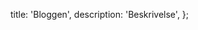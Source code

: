 

  title: 'Bloggen',
  description: 'Beskrivelse',
};

<BlogCard
  title='Første versjon av Designsystemet er klar!'
  desc='Etter en omfattende utviklingsprosess i tett samarbeid med flere aktører er vi nå klare med V1!'
  date='1. mars 2025'
  href='/bloggen/2025/V1'
  image='/img/bloggen/V1.png'
  author='Designsystemet'
  featured={true}
/>

<BlogCard
  title='Generering av fargar i fargesystemet'
  desc='Dette innlegget tek deg med på reisa me gjekk gjennom for å utvikle vår eigen tilnærming til fargegenerering, og korleis dette systemet fungerer i dag.'
  date='29. januar 2025'
  href='/bloggen/2025/generering-av-fargar-i-fargesystemet'
  image='/img/bloggen/fargepallet.png'
  author='Designsystemet'
  featured={false}
  level={2}
/>

<BlogCard
  title='HelpText blir fjerna, kva gjer du?'
  desc='Me fjernar HelpText frå Designsystemet. Kvifor, og kva gjer du om du fortsatt vil bruke den?'
  date='7. januar 2025'
  href='/bloggen/2025/helptext-blir-fjerna-kva-gjer-du'
  image='/img/bloggen/helptext.png'
  author='Designsystemet'
  featured={false}
  level={2}
/>

<BlogCard
  title='Hvor blir det av V1?'
  desc='Vi har fått flere verdifulle tilbakemeldinger fra våre brukere. Les mer om hvorfor vi ønsker å samle React-komponenter og CSS-rammeverk i en sammenhengende pakke.'
  date='28. august 2024'
  href='/bloggen/2024/v1rc2'
  image='/img/bloggen/v1rc2-front.png'
  author='Designsystemet'
  featured={false}
  level={2}
/>

<BlogCard
  title='Dette kommer i V1! 🎉'
  desc='Vi nærmer oss den første versjonen av Designsystemet uten betamerke! Versjon 1 skal være mer stabil, mer fleksibel og støtte flerdimensjonal tematisering.'
  date='29. mai 2024'
  href='/bloggen/2024/v1rc1'
  image='/img/bloggen/v1rc1.png'
  author='Designsystemet'
  featured={false}
  level={2}
/>

<BlogCard
  title='Temabygger som bacheloroppgave'
  desc='Hvordan kan vi gjøre det enklere å ta i bruk Designsystemet? Det har blitt utforsket i en bacheloroppgave!'
  date='7. mai 2024'
  href='/bloggen/2024/bachelor-temavelger'
  image='/img/bloggen/temavelger-front.png'
  author='Designsystemet'
  featured={false}
  level={2}
/>

<BlogCard
  title='Dynamiske font-størrelser og hvorfor vi gikk bort fra det'
  desc='Det er mulig å bruke dynamiske font-størrelser uten breakpoints, men det medfører noen ulemper. '
  date='26. april 2024'
  href='/bloggen/2024/fluid-typography'
  image='/img/bloggen/fluid-front.png'
  author='Designsystemet'
  featured={false}
  level={2}
/>

<BlogCard
  title='Hvordan Altinn Studio bruker Designsystemet'
  desc='Altinn Studio benytter seg av Designsystemet ved hjelp av fasademønsteret. Lær mer om hvordan!'
  date='27. mars 2024'
  href='/bloggen/2024/altinn-studio'
  image='/img/bloggen/altinnstudio-16-9.png'
  author='Altinn / David Øvrelid'
  featured={false}
  level={2}
/>

<BlogCard
  title='Derfor trenger vi et felles designsystem'
  desc='Se hvordan det gikk da vi arrangerte en åpen presentasjon og mini-workshop om felles designsystem. '
  date='5. desember 2023'
  href='/bloggen/2023/derfor-trenger-vi-et-felles-designsystem'
  image='/img/bloggen/miro.png'
  author='Digdir og Brønnøysundregistrene'
  featured={false}
  level={2}
/>
